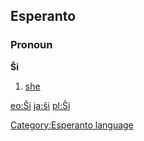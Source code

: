 ==Esperanto==
[[Category:Esperanto language]]
===Pronoun===
'''Ŝi'''

#[[she]]

[[eo:Ŝi]]
[[ja:ŝi]]
[[pl:Ŝi]]